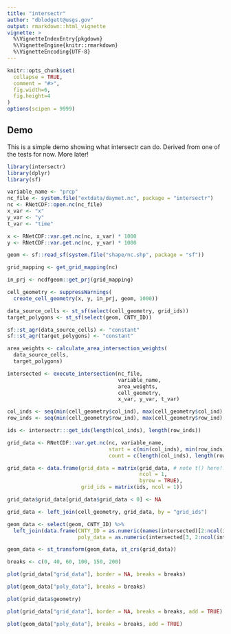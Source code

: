 ```yaml
---
title: "intersectr"
author: "dblodgett@usgs.gov"
output: rmarkdown::html_vignette
vignette: >
  %\VignetteIndexEntry{pkgdown}
  %\VignetteEngine{knitr::rmarkdown}
  %\VignetteEncoding{UTF-8}
---
```


```r
knitr::opts_chunk$set(
  collapse = TRUE,
  comment = "#>",
  fig.width=6, 
  fig.height=4
)
options(scipen = 9999)
```

## Demo

This is a simple demo showing what intersectr can do. Derived from one of the tests for now. More later!

```r
library(intersectr)
library(dplyr)
library(sf)

variable_name <- "prcp"
nc_file <- system.file("extdata/daymet.nc", package = "intersectr")
nc <- RNetCDF::open.nc(nc_file)
x_var <- "x"
y_var <- "y"
t_var <- "time"

x <- RNetCDF::var.get.nc(nc, x_var) * 1000
y <- RNetCDF::var.get.nc(nc, y_var) * 1000

geom <- sf::read_sf(system.file("shape/nc.shp", package = "sf"))

grid_mapping <- get_grid_mapping(nc)

in_prj <- ncdfgeom::get_prj(grid_mapping)

cell_geometry <- suppressWarnings(
  create_cell_geometry(x, y, in_prj, geom, 1000))

data_source_cells <- st_sf(select(cell_geometry, grid_ids))
target_polygons <- st_sf(select(geom, CNTY_ID))

sf::st_agr(data_source_cells) <- "constant"
sf::st_agr(target_polygons) <- "constant"

area_weights <- calculate_area_intersection_weights(
  data_source_cells,
  target_polygons)

intersected <- execute_intersection(nc_file,
                                    variable_name,
                                    area_weights,
                                    cell_geometry,
                                    x_var, y_var, t_var)

col_inds <- seq(min(cell_geometry$col_ind), max(cell_geometry$col_ind), 1)
row_inds <- seq(min(cell_geometry$row_ind), max(cell_geometry$row_ind), 1)

ids <- intersectr:::get_ids(length(col_inds), length(row_inds))

grid_data <- RNetCDF::var.get.nc(nc, variable_name,
                                 start = c(min(col_inds), min(row_inds), 3),
                                 count = c(length(col_inds), length(row_inds), 1))

grid_data <- data.frame(grid_data = matrix(grid_data, # note t() here!!!
                                           ncol = 1,
                                           byrow = TRUE),
                        grid_ids = matrix(ids, ncol = 1))

grid_data$grid_data[grid_data$grid_data < 0] <- NA

grid_data <- left_join(cell_geometry, grid_data, by = "grid_ids")

geom_data <- select(geom, CNTY_ID) %>%
  left_join(data.frame(CNTY_ID = as.numeric(names(intersected)[2:ncol(intersected)]),
                       poly_data = as.numeric(intersected[3, 2:ncol(intersected)])), by = "CNTY_ID")

geom_data <- st_transform(geom_data, st_crs(grid_data))

breaks <- c(0, 40, 60, 100, 150, 200)

plot(grid_data["grid_data"], border = NA, breaks = breaks)

plot(geom_data["poly_data"], breaks = breaks)

plot(grid_data$geometry)

plot(grid_data["grid_data"], border = NA, breaks = breaks, add = TRUE)

plot(geom_data["poly_data"], breaks = breaks, add = TRUE)
```
